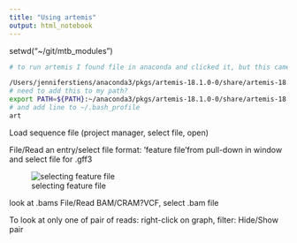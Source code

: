 ```yaml
---
title: "Using artemis"
output: html_notebook
---
```

setwd("~/git/mtb_modules")

```bash
# to run artemis I found file in anaconda and clicked it, but this came up on terminal

/Users/jenniferstiens/anaconda3/pkgs/artemis-18.1.0-0/share/artemis-18.1.0-0/art ; exit;
# need to add this to my path?
export PATH=${PATH}:~/anaconda3/pkgs/artemis-18.1.0-0/share/artemis-18.1.0-0/art
# and add line to ~/.bash_profile
art
```

Load sequence file (project manager, select file, open)

File/Read an entry/select file format: 'feature file'from pull-down in window and select file for .gff3

![selecting feature file](Images/Using_artemis.png)

look at .bams
File/Read BAM/CRAM?VCF, select .bam file

To look at only one of pair of reads: right-click on graph, filter: Hide/Show pair
